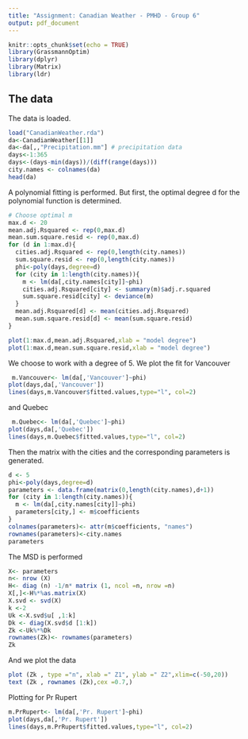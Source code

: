 ```yaml
---
title: "Assignment: Canadian Weather - PMHD - Group 6"
output: pdf_document
---
```


```r
knitr::opts_chunk$set(echo = TRUE)
library(GrassmannOptim)
library(dplyr)
library(Matrix)
library(ldr)
```

## The data

The data is loaded.

```r
load("CanadianWeather.rda")
da<-CanadianWeather[[1]]
da<-da[,,"Precipitation.mm"] # precipitation data
days<-1:365
days<-(days-min(days))/(diff(range(days)))
city.names <- colnames(da)
head(da)
```

A polynomial fitting is performed. But first,  the optimal degree d for the polynomial function is determined.

```r
# Choose optimal m
max.d <- 20
mean.adj.Rsquared <- rep(0,max.d)
mean.sum.square.resid <- rep(0,max.d)
for (d in 1:max.d){
  cities.adj.Rsquared <- rep(0,length(city.names))
  sum.square.resid <- rep(0,length(city.names))
  phi<-poly(days,degree=d)
  for (city in 1:length(city.names)){
    m <- lm(da[,city.names[city]]~phi)
    cities.adj.Rsquared[city] <- summary(m)$adj.r.squared
    sum.square.resid[city] <- deviance(m)
  }
  mean.adj.Rsquared[d] <- mean(cities.adj.Rsquared)
  mean.sum.square.resid[d] <- mean(sum.square.resid)
}

plot(1:max.d,mean.adj.Rsquared,xlab = "model degree")
plot(1:max.d,mean.sum.square.resid,xlab = "model degree")
```

We choose to work with a degree of 5. We plot the fit for Vancouver

```r
 m.Vancouver<- lm(da[,'Vancouver']~phi)
plot(days,da[,'Vancouver'])
lines(days,m.Vancouver$fitted.values,type="l", col=2)
```

and Quebec

```r
 m.Quebec<- lm(da[,'Quebec']~phi)
plot(days,da[,'Quebec'])
lines(days,m.Quebec$fitted.values,type="l", col=2)
```

Then the matrix with the cities and the corresponding parameters is generated.

```r
d <- 5
phi<-poly(days,degree=d)
parameters <- data.frame(matrix(0,length(city.names),d+1))
for (city in 1:length(city.names)){
  m <- lm(da[,city.names[city]]~phi)
  parameters[city,] <- m$coefficients
}
colnames(parameters)<- attr(m$coefficients, "names")
rownames(parameters)<-city.names
parameters
```

The MSD is performed

```r
X<- parameters
n<- nrow (X)
H<- diag (n) -1/n* matrix (1, ncol =n, nrow =n)
X[,]<-H%*%as.matrix(X)
X.svd <- svd(X)
k <-2
Uk <-X.svd$u[ ,1:k]
Dk <- diag(X.svd$d [1:k])
Zk <-Uk%*%Dk
rownames(Zk)<- rownames(parameters)
Zk
```

And we plot the data

```r
plot (Zk , type ="n", xlab =" Z1", ylab =" Z2",xlim=c(-50,20))
text (Zk , rownames (Zk),cex =0.7,)
```

Plotting for Pr Rupert 

```r
m.PrRupert<- lm(da[,'Pr. Rupert']~phi)
plot(days,da[,'Pr. Rupert'])
lines(days,m.PrRupert$fitted.values,type="l", col=2)
```